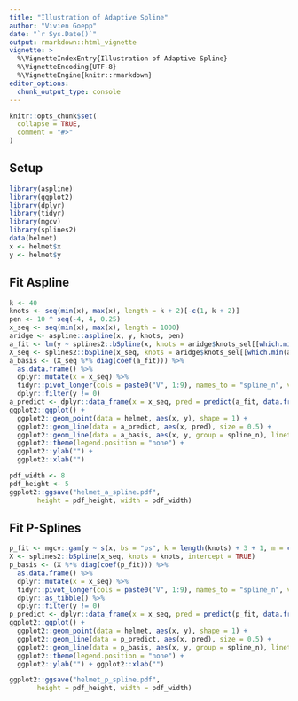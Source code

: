 ```yaml
---
title: "Illustration of Adaptive Spline"
author: "Vivien Goepp"
date: "`r Sys.Date()`"
output: rmarkdown::html_vignette
vignette: >
  %\VignetteIndexEntry{Illustration of Adaptive Spline}
  %\VignetteEncoding{UTF-8}
  %\VignetteEngine{knitr::rmarkdown}
editor_options: 
  chunk_output_type: console
---
```


```r
knitr::opts_chunk$set(
  collapse = TRUE,
  comment = "#>"
)
```

## Setup
```r
library(aspline)
library(ggplot2)
library(dplyr)
library(tidyr)
library(mgcv)
library(splines2)
data(helmet)
x <- helmet$x
y <- helmet$y
```

## Fit Aspline
```r
k <- 40
knots <- seq(min(x), max(x), length = k + 2)[-c(1, k + 2)]
pen <- 10 ^ seq(-4, 4, 0.25)
x_seq <- seq(min(x), max(x), length = 1000)
aridge <- aspline::aspline(x, y, knots, pen)
a_fit <- lm(y ~ splines2::bSpline(x, knots = aridge$knots_sel[[which.min(aridge$ebic)]]))
X_seq <- splines2::bSpline(x_seq, knots = aridge$knots_sel[[which.min(aridge$ebic)]], intercept = TRUE)
a_basis <- (X_seq %*% diag(coef(a_fit))) %>%
  as.data.frame() %>%
  dplyr::mutate(x = x_seq) %>%
  tidyr::pivot_longer(cols = paste0("V", 1:9), names_to = "spline_n", values_to = "y") %>%
  dplyr::filter(y != 0)
a_predict <- dplyr::data_frame(x = x_seq, pred = predict(a_fit, data.frame(x = x_seq)))
ggplot2::ggplot() +
  ggplot2::geom_point(data = helmet, aes(x, y), shape = 1) +
  ggplot2::geom_line(data = a_predict, aes(x, pred), size = 0.5) +
  ggplot2::geom_line(data = a_basis, aes(x, y, group = spline_n), linetype = 1, size = 0.1) +
  ggplot2::theme(legend.position = "none") +
  ggplot2::ylab("") +
  ggplot2::xlab("")
```
```r
pdf_width <- 8
pdf_height <- 5
ggplot2::ggsave("helmet_a_spline.pdf",
       height = pdf_height, width = pdf_width)
```


## Fit P-Splines
```r
p_fit <- mgcv::gam(y ~ s(x, bs = "ps", k = length(knots) + 3 + 1, m = c(3, 2)))
X <- splines2::bSpline(x_seq, knots = knots, intercept = TRUE)
p_basis <- (X %*% diag(coef(p_fit))) %>%
  as.data.frame() %>%
  dplyr::mutate(x = x_seq) %>%
  tidyr::pivot_longer(cols = paste0("V", 1:9), names_to = "spline_n", values_to = "y") %>%
  dplyr::as_tibble() %>%
  dplyr::filter(y != 0)
p_predict <- dplyr::data_frame(x = x_seq, pred = predict(p_fit, data.frame(x = x_seq)))
ggplot2::ggplot() +
  ggplot2::geom_point(data = helmet, aes(x, y), shape = 1) +
  ggplot2::geom_line(data = p_predict, aes(x, pred), size = 0.5) +
  ggplot2::geom_line(data = p_basis, aes(x, y, group = spline_n), linetype = 1, size = 0.1) +
  ggplot2::theme(legend.position = "none") +
  ggplot2::ylab("") + ggplot2::xlab("")
```
```r
ggplot2::ggsave("helmet_p_spline.pdf",
       height = pdf_height, width = pdf_width)
```
